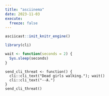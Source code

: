 ```yaml
---
title: "asciinema"
date: 2023-11-03
execute: 
  freeze: false
---
```


```r
asciicast::init_knitr_engine()
```

```r
library(cli)
```

```r
wait <- function(seconds = 2) {
  Sys.sleep(seconds)
}
```

```asciicast
send_cli_threat <- function() {
  cli::cli_text("Dead girls walking."); wait()
  cli::cli_text("--A.")
}
send_cli_threat()
```